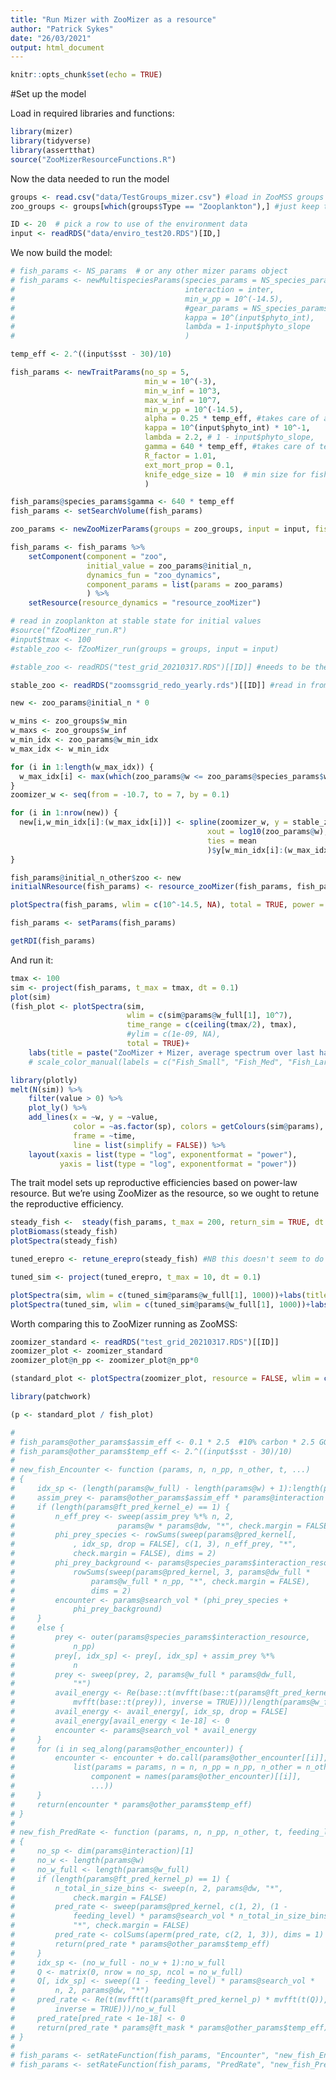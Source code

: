 ```yaml
---
title: "Run Mizer with ZooMizer as a resource"
author: "Patrick Sykes"
date: "26/03/2021"
output: html_document
---
```


```r
knitr::opts_chunk$set(echo = TRUE)
```

#Set up the model

Load in required libraries and functions:

```r

library(mizer)
library(tidyverse)
library(assertthat)
source("ZooMizerResourceFunctions.R")
```

Now the data needed to run the model
```r

groups <- read.csv("data/TestGroups_mizer.csv") #load in ZooMSS groups
zoo_groups <- groups[which(groups$Type == "Zooplankton"),] #just keep the zooplankton

ID <- 20  # pick a row to use of the environment data
input <- readRDS("data/enviro_test20.RDS")[ID,]

```

We now build the model:

```r

# fish_params <- NS_params  # or any other mizer params object
# fish_params <- newMultispeciesParams(species_params = NS_species_params,
#                                      interaction = inter,
#                                      min_w_pp = 10^(-14.5),
#                                      #gear_params = NS_species_params_gears
#                                      kappa = 10^(input$phyto_int),
#                                      lambda = 1-input$phyto_slope
#                                      )

temp_eff <- 2.^((input$sst - 30)/10)

fish_params <- newTraitParams(no_sp = 5,
                              min_w = 10^(-3),
                              min_w_inf = 10^3,
                              max_w_inf = 10^7,
                              min_w_pp = 10^(-14.5),
                              alpha = 0.25 * temp_eff, #takes care of assimilation efficiency & temp effect on Encounter
                              kappa = 10^(input$phyto_int) * 10^-1,
                              lambda = 2.2, # 1 - input$phyto_slope,
                              gamma = 640 * temp_eff, #takes care of temp effect on PredRate
                              R_factor = 1.01,
                              ext_mort_prop = 0.1,
                              knife_edge_size = 10  # min size for fishing
                              )

fish_params@species_params$gamma <- 640 * temp_eff
fish_params <- setSearchVolume(fish_params)

zoo_params <- newZooMizerParams(groups = zoo_groups, input = input, fish_params = fish_params)

fish_params <- fish_params %>%
    setComponent(component = "zoo",
                 initial_value = zoo_params@initial_n,
                 dynamics_fun = "zoo_dynamics",
                 component_params = list(params = zoo_params)
                 ) %>%
    setResource(resource_dynamics = "resource_zooMizer")

# read in zooplankton at stable state for initial values
#source("fZooMizer_run.R")
#input$tmax <- 100
#stable_zoo <- fZooMizer_run(groups = groups, input = input)

#stable_zoo <- readRDS("test_grid_20210317.RDS")[[ID]] #needs to be the same w grid etc...

stable_zoo <- readRDS("zoomssgrid_redo_yearly.rds")[[ID]] #read in from ZooMSS (benefit of this method is that we can use the Matrix)

new <- zoo_params@initial_n * 0

w_mins <- zoo_groups$w_min
w_maxs <- zoo_groups$w_inf
w_min_idx <- zoo_params@w_min_idx
w_max_idx <- w_min_idx

for (i in 1:length(w_max_idx)) {
  w_max_idx[i] <- max(which(zoo_params@w <= zoo_params@species_params$w_inf[i]))
}
zoomizer_w <- seq(from = -10.7, to = 7, by = 0.1)

for (i in 1:nrow(new)) {
  new[i,w_min_idx[i]:(w_max_idx[i])] <- spline(zoomizer_w, y = stable_zoo[i,], method = "fmm",
                                            xout = log10(zoo_params@w),
                                            ties = mean
                                            )$y[w_min_idx[i]:(w_max_idx[i])] / zoo_params@dw[w_min_idx[i]:(w_max_idx[i])]
}

fish_params@initial_n_other$zoo <- new
initialNResource(fish_params) <- resource_zooMizer(fish_params, fish_params@initial_n_other) #TODO: set this to be stable state of a regular ZooMizer run

plotSpectra(fish_params, wlim = c(10^-14.5, NA), total = TRUE, power = 2)

fish_params <- setParams(fish_params)

getRDI(fish_params)

```


And run it:

```r
tmax <- 100
sim <- project(fish_params, t_max = tmax, dt = 0.1)
plot(sim)
(fish_plot <- plotSpectra(sim,
                          wlim = c(sim@params@w_full[1], 10^7),
                          time_range = c(ceiling(tmax/2), tmax),
                          #ylim = c(1e-09, NA),
                          total = TRUE)+
    labs(title = paste("ZooMizer + Mizer, average spectrum over last half of", tmax, "year run")) )#+
    # scale_color_manual(labels = c("Fish_Small", "Fish_Med", "Fish_Large", "Resource","Total"), values = sim@params@linecolour)

```

```r
library(plotly)
melt(N(sim)) %>% 
    filter(value > 0) %>%
    plot_ly() %>% 
    add_lines(x = ~w, y = ~value, 
              color = ~as.factor(sp), colors = getColours(sim@params),
              frame = ~time,
              line = list(simplify = FALSE)) %>% 
    layout(xaxis = list(type = "log", exponentformat = "power"),
           yaxis = list(type = "log", exponentformat = "power"))

```

The trait model sets up reproductive efficiencies based on power-law resource. But we're using ZooMizer as the resource, so we ought to retune the reproductive efficiency.

```r

steady_fish <-  steady(fish_params, t_max = 200, return_sim = TRUE, dt = 0.1, t_per = 1.5)
plotBiomass(steady_fish)
plotSpectra(steady_fish)

tuned_erepro <- retune_erepro(steady_fish) #NB this doesn't seem to do anything for the trait-based model

tuned_sim <- project(tuned_erepro, t_max = 10, dt = 0.1)

```

```r
plotSpectra(sim, wlim = c(tuned_sim@params@w_full[1], 1000))+labs(title = "Untuned model")
plotSpectra(tuned_sim, wlim = c(tuned_sim@params@w_full[1], 1000))+labs(title="tuned model")

```

Worth comparing this to ZooMizer running as ZooMSS:

```r

zoomizer_standard <- readRDS("test_grid_20210317.RDS")[[ID]]
zoomizer_plot <- zoomizer_standard
zoomizer_plot@n_pp <- zoomizer_plot@n_pp*0

(standard_plot <- plotSpectra(zoomizer_plot, resource = FALSE, wlim = c(sim@params@w_full[1], 10^7), time_range = c(ceiling(tmax/2), tmax), total = TRUE, ylim = c(1e-09, 1e+09))+labs(title = paste("'Standard' ZooMizer, average spectrum over last half of", tmax, "year run")))

library(patchwork)

(p <- standard_plot / fish_plot)

```


```r


# 
# fish_params@other_params$assim_eff <- 0.1 * 2.5  #10% carbon * 2.5 GGE scaling factor
# fish_params@other_params$temp_eff <- 2.^((input$sst - 30)/10)
# 
# new_fish_Encounter <- function (params, n, n_pp, n_other, t, ...) 
# {
#     idx_sp <- (length(params@w_full) - length(params@w) + 1):length(params@w_full)
#     assim_prey <- params@other_params$assim_eff * params@interaction
#     if (length(params@ft_pred_kernel_e) == 1) {
#         n_eff_prey <- sweep(assim_prey %*% n, 2,
#                       params@w * params@dw, "*", check.margin = FALSE)
#         phi_prey_species <- rowSums(sweep(params@pred_kernel[, 
#             , idx_sp, drop = FALSE], c(1, 3), n_eff_prey, "*", 
#             check.margin = FALSE), dims = 2)
#         phi_prey_background <- params@species_params$interaction_resource * 
#             rowSums(sweep(params@pred_kernel, 3, params@dw_full * 
#                 params@w_full * n_pp, "*", check.margin = FALSE), 
#                 dims = 2)
#         encounter <- params@search_vol * (phi_prey_species + 
#             phi_prey_background)
#     }
#     else {
#         prey <- outer(params@species_params$interaction_resource, 
#             n_pp)
#         prey[, idx_sp] <- prey[, idx_sp] + assim_prey %*% 
#             n
#         prey <- sweep(prey, 2, params@w_full * params@dw_full, 
#             "*")
#         avail_energy <- Re(base::t(mvfft(base::t(params@ft_pred_kernel_e) * 
#             mvfft(base::t(prey)), inverse = TRUE)))/length(params@w_full)
#         avail_energy <- avail_energy[, idx_sp, drop = FALSE]
#         avail_energy[avail_energy < 1e-18] <- 0
#         encounter <- params@search_vol * avail_energy
#     }
#     for (i in seq_along(params@other_encounter)) {
#         encounter <- encounter + do.call(params@other_encounter[[i]], 
#             list(params = params, n = n, n_pp = n_pp, n_other = n_other, 
#                 component = names(params@other_encounter)[[i]], 
#                 ...))
#     }
#     return(encounter * params@other_params$temp_eff)
# }
# 
# new_fish_PredRate <- function (params, n, n_pp, n_other, t, feeding_level, ...) 
# {
#     no_sp <- dim(params@interaction)[1]
#     no_w <- length(params@w)
#     no_w_full <- length(params@w_full)
#     if (length(params@ft_pred_kernel_p) == 1) {
#         n_total_in_size_bins <- sweep(n, 2, params@dw, "*", 
#             check.margin = FALSE)
#         pred_rate <- sweep(params@pred_kernel, c(1, 2), (1 - 
#             feeding_level) * params@search_vol * n_total_in_size_bins, 
#             "*", check.margin = FALSE)
#         pred_rate <- colSums(aperm(pred_rate, c(2, 1, 3)), dims = 1)
#         return(pred_rate * params@other_params$temp_eff)
#     }
#     idx_sp <- (no_w_full - no_w + 1):no_w_full
#     Q <- matrix(0, nrow = no_sp, ncol = no_w_full)
#     Q[, idx_sp] <- sweep((1 - feeding_level) * params@search_vol * 
#         n, 2, params@dw, "*")
#     pred_rate <- Re(t(mvfft(t(params@ft_pred_kernel_p) * mvfft(t(Q)), 
#         inverse = TRUE)))/no_w_full
#     pred_rate[pred_rate < 1e-18] <- 0
#     return(pred_rate * params@ft_mask * params@other_params$temp_eff)
# }
# 
# fish_params <- setRateFunction(fish_params, "Encounter", "new_fish_Encounter")
# fish_params <- setRateFunction(fish_params, "PredRate", "new_fish_PredRate")

```
